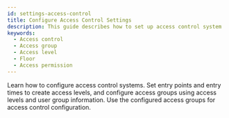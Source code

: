 ```yaml
---
id: settings-access-control
title: Configure Access Control Settings
description: This guide describes how to set up access control system
keywords:
  - Access control
  - Access group
  - Access level
  - Floor
  - Access permission
---
```


Learn how to configure access control systems. Set entry points and entry times to create access levels, and configure access groups using access levels and user group information. Use the configured access groups for access control configuration.

<DocCardList />
